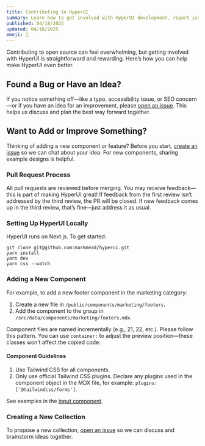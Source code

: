 ```yaml
---
title: Contributing to HyperUI
summary: Learn how to get involved with HyperUI development, report issues, and add new components or collections.
published: 04/18/2025
updated: 04/18/2025
emoji: 🫵
---
```


<Ad />

Contributing to open source can feel overwhelming, but getting involved with HyperUI is straightforward and rewarding. Here’s how you can help make HyperUI even better.

## Found a Bug or Have an Idea?

If you notice something off—like a typo, accessibility issue, or SEO concern—or if you have an idea for an improvement, please [open an issue](https://github.com/markmead/hyperui/issues/new/choose). This helps us discuss and plan the best way forward together.

## Want to Add or Improve Something?

Thinking of adding a new component or feature? Before you start, [create an issue](https://github.com/markmead/hyperui/issues/new/choose) so we can chat about your idea. For new components, sharing example designs is helpful.

### Pull Request Process

All pull requests are reviewed before merging. You may receive feedback—this is part of making HyperUI great! If feedback from the first review isn’t addressed by the third review, the PR will be closed. If new feedback comes up in the third review, that’s fine—just address it as usual.

### Setting Up HyperUI Locally

HyperUI runs on Next.js. To get started:

```
git clone git@github.com:markmead/hyperui.git
yarn install
yarn dev
yarn css --watch
```

### Adding a New Component

For example, to add a new footer component in the marketing category:

1. Create a new file in `/public/components/marketing/footers`.
2. Add the component to the group in `/src/data/components/marketing/footers.mdx`.

Component files are named incrementally (e.g., 21, 22, etc.). Please follow this pattern. You can use `container:` to adjust the preview position—these classes won’t affect the copied code.

#### Component Guidelines

1. Use Tailwind CSS for all components.
2. Only use official Tailwind CSS plugins. Declare any plugins used in the component object in the MDX file, for example: `plugins: ['@tailwindcss/forms']`.

See examples in the [input component](/components/application/pagination#component-3).

### Creating a New Collection

To propose a new collection, [open an issue](https://github.com/markmead/hyperui/issues/new/choose) so we can discuss and brainstorm ideas together.
